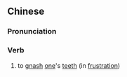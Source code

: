 {{also|切齿}}
==Chinese==
{{zh-forms|s=切齿}}

===Pronunciation===
{{zh-pron
|m=qièchǐ
|c=cit3 ci2
|h=pfs=chhiet-chhṳ́
|mn=qz,xm,zz:chhiat-khí/xm,zz:chhiat-chhí
|cat=v
}}

===Verb===
{{zh-verb}}

# {{lb|zh|literary}} to [[gnash]] [[one]]'s [[teeth]] (in [[frustration]])